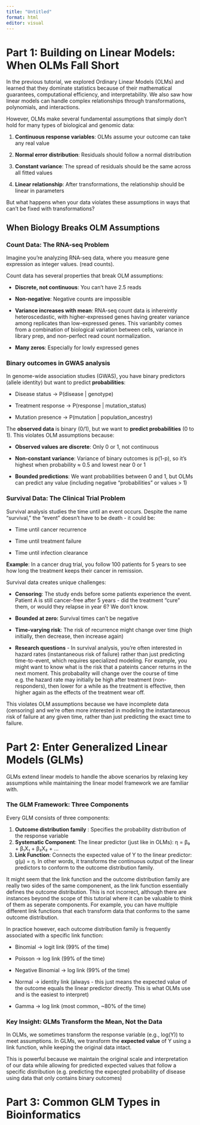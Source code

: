 ```yaml
---
title: "Untitled"
format: html
editor: visual
---
```


# Part 1: Building on Linear Models: When OLMs Fall Short

In the previous tutorial, we explored Ordinary Linear Models (OLMs) and learned that they dominate statistics because of their mathematical guarantees, computational efficiency, and interpretability. We also saw how linear models can handle complex relationships through transformations, polynomials, and interactions.

However, OLMs make several fundamental assumptions that simply don't hold for many types of biological and genomic data:

1.  **Continuous response variables**: OLMs assume your outcome can take any real value

2.  **Normal error distribution**: Residuals should follow a normal distribution

3.  **Constant variance**: The spread of residuals should be the same across all fitted values

4.  **Linear relationship**: After transformations, the relationship should be linear in parameters

But what happens when your data violates these assumptions in ways that can't be fixed with transformations?

## When Biology Breaks OLM Assumptions

### **Count Data: The RNA-seq Problem**

Imagine you're analyzing RNA-seq data, where you measure gene expression as integer values. (read counts).

Count data has several properties that break OLM assumptions:

-   **Discrete, not continuous**: You can't have 2.5 reads

-   **Non-negative**: Negative counts are impossible

-   **Variance increases with mean**: RNA-seq count data is inhereintly heteroscedastic, with higher-expressed genes having greater variance among replicates than low-expressed genes. This varianbity comes from a combination of biological variation between cells, variance in library prep, and non-perfect read count normalization.

-   **Many zeros**: Especially for lowly expressed genes

### Binary outcomes in GWAS analysis

In genome-wide association studies (GWAS), you have binary predictors (allele identity) but want to predict **probabilities**:

-   Disease status → P(disease \| genotype)

-   Treatment response → P(response \| mutation_status)

-   Mutation presence → P(mutation \| population_ancestry)

The **observed data** is binary (0/1), but we want to **predict probabilities** (0 to 1). This violates OLM assumptions because:

-   **Observed values are discrete**: Only 0 or 1, not continuous

-   **Non-constant variance**: Variance of binary outcomes is p(1-p), so it's highest when probability ≈ 0.5 and lowest near 0 or 1

-   **Bounded predictions**: We want probabilities between 0 and 1, but OLMs can predict any value (including negative "probabilities" or values \> 1)

### Survival Data: The Clinical Trial Problem

Survival analysis studies the time until an event occurs. Despite the name "survival," the "event" doesn't have to be death - it could be:

-   Time until cancer recurrence

-   Time until treatment failure

-   Time until infection clearance

**Example**: In a cancer drug trial, you follow 100 patients for 5 years to see how long the treatment keeps their cancer in remission.

Survival data creates unique challenges:

-   **Censoring**: The study ends before some patients experience the event. Patient A is still cancer-free after 5 years - did the treatment "cure" them, or would they relapse in year 6? We don't know.

-   **Bounded at zero:** Survival times can't be negative

-   **Time-varying risk**: The risk of recurrence might change over time (high initially, then decrease, then increase again)

-   **Research questions** - In survival analysis, you're often interested in hazard rates (instantaneous risk of failure) rather than just predicting time-to-event, which requires specialized modeling. For example, you might want to know what is the risk that a pateints cancer returns in the next moment. This probabality will change over the course of time e.g. the hazard rate may initially be high after treatment (non-responders), then lower for a while as the treatment is effective, then higher again as the effects of the treatment wear off.

This violates OLM assumptions because we have incomplete data (censoring) and we're often more interested in modeling the instantaneous risk of failure at any given time, rather than just predicting the exact time to failure.

# Part 2: Enter Generalized Linear Models (GLMs)

GLMs extend linear models to handle the above scenarios by relaxing key assumptions while maintaining the linear model framework we are familiar with.

### The GLM Framework: Three Components

Every GLM consists of three components:

1.  **Outcome distribution family** : Specifies the probability distribution of the response variable
2.  **Systematic Component**: The linear predictor (just like in OLMs): η = β₀ + β₁X₁ + β₂X₂ + ...
3.  **Link Function**: Connects the expected value of Y to the linear predictor: g(μ) = η. In other words, it transforms the continuous output of the linear predictors to conform to the outcome distribution family.

It might seem that the link function and the outcome distribution family are really two sides of the same componenent, as the link function essentially defines the outcome distribution. This is not incorrect, although there are instances beyond the scope of this tutorial where it can be valuable to think of them as seperate components. For example, you can have multiple different link functions that each transform data that conforms to the same outcome distribution.

In practice however, each outcome distribution family is frequently associated with a specific link function:

-   Binomial → logit link (99% of the time)

-   Poisson → log link (99% of the time)

-   Negative Binomial → log link (99% of the time)

-   Normal → identity link (always - this just means the expected value of the outcome equals the linear predictor directly. This is what OLMs use and is the easiest to interpret)

-   Gamma → log link (most common, \~80% of the time)

### Key Insight: GLMs Transform the Mean, Not the Data

In OLMs, we sometimes transform the response variable (e.g., log(Y)) to meet assumptions. In GLMs, we transform the **expected value** of Y using a link function, while keeping the original data intact.

This is powerful because we maintain the original scale and interpretation of our data while allowing for predicted expected values that follow a specific distribution (e.g. predicting the expecgted probability of disease using data that only contains binary outcomes)

# Part 3: Common GLM Types in Bioinformatics

### 
